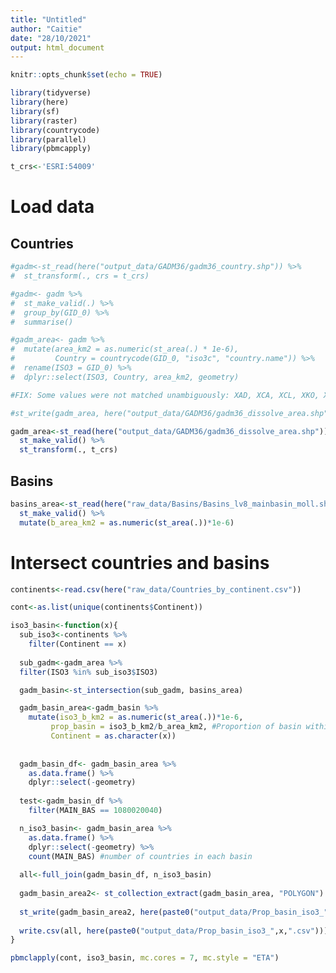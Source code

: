 ```yaml
---
title: "Untitled"
author: "Caitie"
date: "28/10/2021"
output: html_document
---
```


```r
knitr::opts_chunk$set(echo = TRUE)
```

```r
library(tidyverse)
library(here)
library(sf)
library(raster)
library(countrycode)
library(parallel)
library(pbmcapply)

t_crs<-'ESRI:54009'
```

# Load data

## Countries
```r
#gadm<-st_read(here("output_data/GADM36/gadm36_country.shp")) %>% 
#  st_transform(., crs = t_crs)

#gadm<- gadm %>% 
#  st_make_valid(.) %>% 
#  group_by(GID_0) %>% 
#  summarise()

#gadm_area<- gadm %>% 
#  mutate(area_km2 = as.numeric(st_area(.) * 1e-6),
#         Country = countrycode(GID_0, "iso3c", "country.name")) %>% 
#  rename(ISO3 = GID_0) %>% 
#  dplyr::select(ISO3, Country, area_km2, geometry)

#FIX: Some values were not matched unambiguously: XAD, XCA, XCL, XKO, XNC, XPI, XSP

#st_write(gadm_area, here("output_data/GADM36/gadm36_dissolve_area.shp"))

gadm_area<-st_read(here("output_data/GADM36/gadm36_dissolve_area.shp")) %>% 
  st_make_valid() %>% 
  st_transform(., t_crs)

```

## Basins

```r
basins_area<-st_read(here("raw_data/Basins/Basins_lv8_mainbasin_moll.shp")) %>% 
  st_make_valid() %>% 
  mutate(b_area_km2 = as.numeric(st_area(.))*1e-6)
```

# Intersect countries and basins

```r
continents<-read.csv(here("raw_data/Countries_by_continent.csv"))

cont<-as.list(unique(continents$Continent))
```


```r
iso3_basin<-function(x){
  sub_iso3<-continents %>% 
    filter(Continent == x)
  
  sub_gadm<-gadm_area %>% 
  filter(ISO3 %in% sub_iso3$ISO3)

  gadm_basin<-st_intersection(sub_gadm, basins_area)

  gadm_basin_area<-gadm_basin %>% 
    mutate(iso3_b_km2 = as.numeric(st_area(.))*1e-6,
         prop_basin = iso3_b_km2/b_area_km2, #Proportion of basin within each country
         Continent = as.character(x))
  
    
  gadm_basin_df<- gadm_basin_area %>% 
    as.data.frame() %>% 
    dplyr::select(-geometry) 
  
  test<-gadm_basin_df %>% 
    filter(MAIN_BAS == 1080020040)

  n_iso3_basin<- gadm_basin_area %>% 
    as.data.frame() %>% 
    dplyr::select(-geometry) %>% 
    count(MAIN_BAS) #number of countries in each basin
  
  all<-full_join(gadm_basin_df, n_iso3_basin)
  
  gadm_basin_area2<- st_collection_extract(gadm_basin_area, "POLYGON")
  
  st_write(gadm_basin_area2, here(paste0("output_data/Prop_basin_iso3_",x,".shp")), delete_layer = TRUE)
  
  write.csv(all, here(paste0("output_data/Prop_basin_iso3_",x,".csv")))
}

```

```r
pbmclapply(cont, iso3_basin, mc.cores = 7, mc.style = "ETA")
```


